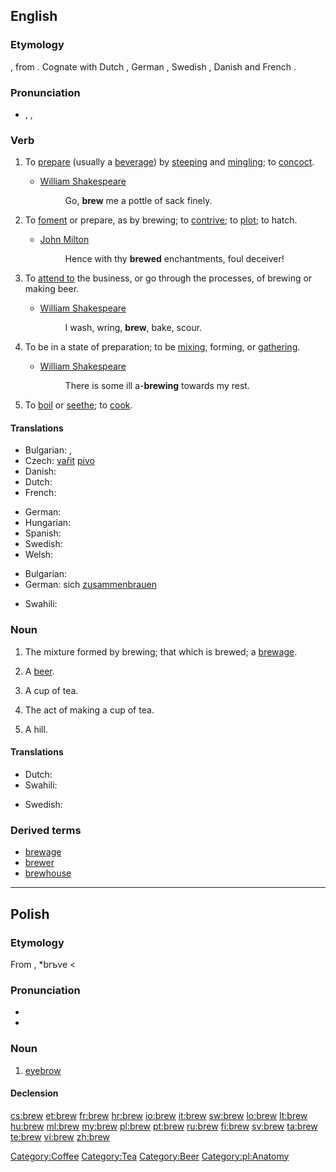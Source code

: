 ==English==

===Etymology===
{{etyl|ang}} {{term|breowan|brēowan|lang=ang}}, from {{proto|Germanic|brūan|lang=en}}. Cognate with Dutch {{term|brouwen|lang=nl}}, German {{term|brauen|lang=de}}, Swedish {{term|brygga|lang=sv}}, Danish {{term|brygge|lang=da}} and French {{term|brasser|lang=fr}}.

===Pronunciation===
* {{enPR|bro͞o}}, {{IPA|/bruː/}}, {{SAMPA|/bru:/}}
*: {{rhymes|uː}}

===Verb===
{{en-verb}}

# {{transitive}} To [[prepare]] (usually a [[beverage]]) by [[steep]]ing and [[mingle|mingling]]; to [[concoct]].
#* [[w:William Shakespeare|William Shakespeare]]
#*: Go, '''brew''' me a pottle of sack finely.
# {{transitive}} To [[foment]] or prepare, as by brewing; to [[contrive]]; to [[plot]]; to hatch.
#* [[w:John Milton|John Milton]]
#*: Hence with thy '''brewed''' enchantments, foul deceiver!
# {{intransitive}} To [[attend to]] the business, or go through the processes, of brewing or making beer.
#* [[w:William Shakespeare|William Shakespeare]]
#*: I wash, wring, '''brew''', bake, scour.
# {{intransitive}} To be in a state of preparation; to be [[mix]]ing, forming, or [[gather]]ing.
#* [[w:William Shakespeare|William Shakespeare]]
#*: There is some ill a-'''brewing''' towards my rest.
# {{context|transitive|obsolete}} To [[boil]] or [[seethe]]; to [[cook]].

====Translations====
{{trans-top|to prepare liquor}}
* Bulgarian: {{t|bg|смесвам}},  {{t|bg|забърквам}}
* Czech: [[vařit]] [[pivo]] {{i|about beer}}
* Danish: {{t-|da|brygge}}
* Dutch: {{t+|nl|brouwen}}
* French: {{t+|fr|brasser}}
{{trans-mid}}
* German: {{t+|de|brauen}}
* Hungarian: {{t+|hu|főz}}
* Spanish: {{t-|es|fermentar}}
* Swedish: {{t+|sv|brygga}}
* Welsh: {{t|cy|bragu|xs=Welsh}}
{{trans-bottom}}

{{trans-top|to be in a state of preparation; to be mixing, forming, or gathering}}
* Bulgarian: {{t|bg|приготвям}}
* German: sich [[zusammenbrauen]]
{{trans-mid}}
* Swahili: {{t+|sw|chebuka|xs=Swahili}}
{{trans-bottom}}

===Noun===
{{en-noun}}

# The mixture formed by brewing; that which is brewed; a [[brewage]].
# {{slang}} A [[beer]].
# {{British}} A cup of tea.
# {{British}} The act of making a cup of tea.
# {{British|informal}} A hill.

====Translations====
{{trans-top|something brewed}}
* Dutch: {{t+|nl|brouwsel|n}}
* Swahili: {{t+|sw|chebuka|xs=Swahili}}
{{trans-mid}}
* Swedish: {{t|sv|brygd|c}}
{{trans-bottom}}

===Derived terms===
* [[brewage]]
* [[brewer]]
* [[brewhouse]]

[[Category:Coffee]]
[[Category:Tea]]

----

==Polish==

===Etymology===
From {{proto|Slavic|bry|lang=pl}}, *brъve < {{proto|Indo-European|bhrū|lang=pl}}

===Pronunciation===
* {{IPA|[brɛf]|lang=pl}}
* {{audio|Pl-brew.ogg|audio}}

===Noun===
{{infl|pl|noun|g=f}}

# [[eyebrow]]

====Declension====
{{pl-decl-noun
|brew|brwi
|brwi|brwi
|brwi|brwiom
|brew|brwi
|brwią|brwiami
|brwi|brwiach
|brwi|brwi
}}

[[Category:Beer]]
[[Category:pl:Anatomy]]

[[cs:brew]]
[[et:brew]]
[[fr:brew]]
[[hr:brew]]
[[io:brew]]
[[it:brew]]
[[sw:brew]]
[[lo:brew]]
[[lt:brew]]
[[hu:brew]]
[[ml:brew]]
[[my:brew]]
[[pl:brew]]
[[pt:brew]]
[[ru:brew]]
[[fi:brew]]
[[sv:brew]]
[[ta:brew]]
[[te:brew]]
[[vi:brew]]
[[zh:brew]]